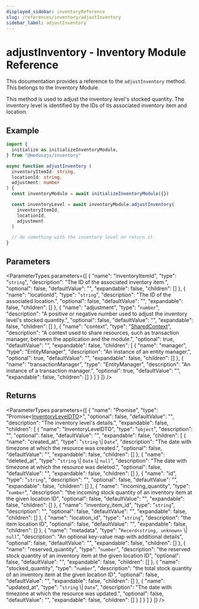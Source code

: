 ```yaml
---
displayed_sidebar: inventoryReference
slug: /references/inventory/adjustInventory
sidebar_label: adjustInventory
---
```



# adjustInventory - Inventory Module Reference

This documentation provides a reference to the `adjustInventory` method. This belongs to the Inventory Module.

This method is used to adjust the inventory level's stocked quantity. The inventory level is identified by the IDs of its associated inventory item and location.

## Example

```ts
import { 
  initialize as initializeInventoryModule,
} from "@medusajs/inventory"

async function adjustInventory (
  inventoryItemId: string,
  locationId: string,
  adjustment: number
) {
  const inventoryModule = await initializeInventoryModule({})

  const inventoryLevel = await inventoryModule.adjustInventory(
    inventoryItemId,
    locationId,
    adjustment
  )

  // do something with the inventory level or return it.
}
```

## Parameters

<ParameterTypes parameters={[
  {
    "name": "inventoryItemId",
    "type": "`string`",
    "description": "The ID of the associated inventory item.",
    "optional": false,
    "defaultValue": "",
    "expandable": false,
    "children": []
  },
  {
    "name": "locationId",
    "type": "`string`",
    "description": "The ID of the associated location.",
    "optional": false,
    "defaultValue": "",
    "expandable": false,
    "children": []
  },
  {
    "name": "adjustment",
    "type": "`number`",
    "description": "A positive or negative number used to adjust the inventory level's stocked quantity.",
    "optional": false,
    "defaultValue": "",
    "expandable": false,
    "children": []
  },
  {
    "name": "context",
    "type": "[SharedContext](../../interfaces/SharedContext.mdx)",
    "description": "A context used to share resources, such as transaction manager, between the application and the module.",
    "optional": true,
    "defaultValue": "",
    "expandable": false,
    "children": [
      {
        "name": "manager",
        "type": "EntityManager",
        "description": "An instance of an entity manager.",
        "optional": true,
        "defaultValue": "",
        "expandable": false,
        "children": []
      },
      {
        "name": "transactionManager",
        "type": "EntityManager",
        "description": "An instance of a transaction manager.",
        "optional": true,
        "defaultValue": "",
        "expandable": false,
        "children": []
      }
    ]
  }
]} />

## Returns

<ParameterTypes parameters={[
  {
    "name": "Promise",
    "type": "Promise&#60;[InventoryLevelDTO](../../types/InventoryLevelDTO.mdx)&#62;",
    "optional": false,
    "defaultValue": "",
    "description": "The inventory level's details.",
    "expandable": false,
    "children": [
      {
        "name": "InventoryLevelDTO",
        "type": "`object`",
        "description": "",
        "optional": false,
        "defaultValue": "",
        "expandable": false,
        "children": [
          {
            "name": "created_at",
            "type": "`string` \\| `Date`",
            "description": "The date with timezone at which the resource was created.",
            "optional": false,
            "defaultValue": "",
            "expandable": false,
            "children": []
          },
          {
            "name": "deleted_at",
            "type": "`string` \\| `Date` \\| ``null``",
            "description": "The date with timezone at which the resource was deleted.",
            "optional": false,
            "defaultValue": "",
            "expandable": false,
            "children": []
          },
          {
            "name": "id",
            "type": "`string`",
            "description": "",
            "optional": false,
            "defaultValue": "",
            "expandable": false,
            "children": []
          },
          {
            "name": "incoming_quantity",
            "type": "`number`",
            "description": "the incoming stock quantity of an inventory item at the given location ID",
            "optional": false,
            "defaultValue": "",
            "expandable": false,
            "children": []
          },
          {
            "name": "inventory_item_id",
            "type": "`string`",
            "description": "",
            "optional": false,
            "defaultValue": "",
            "expandable": false,
            "children": []
          },
          {
            "name": "location_id",
            "type": "`string`",
            "description": "the item location ID",
            "optional": false,
            "defaultValue": "",
            "expandable": false,
            "children": []
          },
          {
            "name": "metadata",
            "type": "`Record<string, unknown>` \\| ``null``",
            "description": "An optional key-value map with additional details",
            "optional": false,
            "defaultValue": "",
            "expandable": false,
            "children": []
          },
          {
            "name": "reserved_quantity",
            "type": "`number`",
            "description": "the reserved stock quantity of an inventory item at the given location ID",
            "optional": false,
            "defaultValue": "",
            "expandable": false,
            "children": []
          },
          {
            "name": "stocked_quantity",
            "type": "`number`",
            "description": "the total stock quantity of an inventory item at the given location ID",
            "optional": false,
            "defaultValue": "",
            "expandable": false,
            "children": []
          },
          {
            "name": "updated_at",
            "type": "`string` \\| `Date`",
            "description": "The date with timezone at which the resource was updated.",
            "optional": false,
            "defaultValue": "",
            "expandable": false,
            "children": []
          }
        ]
      }
    ]
  }
]} />

